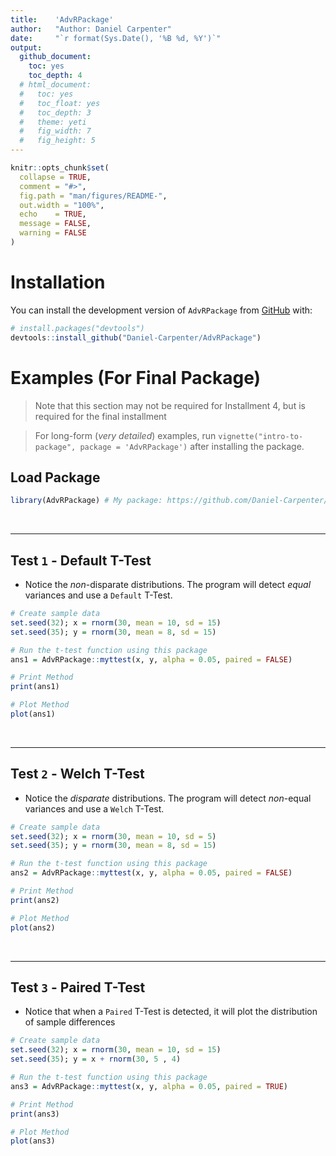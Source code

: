 ```yaml
---
title:    'AdvRPackage' 
author:   "Author: Daniel Carpenter"
date:     "`r format(Sys.Date(), '%B %d, %Y')`"
output: 
  github_document:
    toc: yes
    toc_depth: 4
  # html_document:
  #   toc: yes
  #   toc_float: yes
  #   toc_depth: 3
  #   theme: yeti
  #   fig_width: 7
  #   fig_height: 5
---
```


```r
knitr::opts_chunk$set(
  collapse = TRUE,
  comment = "#>",
  fig.path = "man/figures/README-",
  out.width = "100%",
  echo    = TRUE,
  message = FALSE,
  warning = FALSE
)
```

# Installation

You can install the development version of `AdvRPackage` from [GitHub](https://github.com/Daniel-Carpenter/AdvRPackage.git) with:

``` r
# install.packages("devtools")
devtools::install_github("Daniel-Carpenter/AdvRPackage")
```

# Examples (For Final Package)
> Note that this section may not be required for Installment 4, but is required for the final installment  

> For long-form (*very detailed*) examples, run `vignette("intro-to-package", package = 'AdvRPackage')` after installing the package.  


## Load Package
```r
library(AdvRPackage) # My package: https://github.com/Daniel-Carpenter/AdvRPackage
```

<br>

---

## Test `1` - Default T-Test

* Notice the *non*-disparate distributions. The program will detect *equal* variances
and use a `Default` T-Test.

```r
# Create sample data
set.seed(32); x = rnorm(30, mean = 10, sd = 15)
set.seed(35); y = rnorm(30, mean = 8, sd = 15)

# Run the t-test function using this package
ans1 = AdvRPackage::myttest(x, y, alpha = 0.05, paired = FALSE)

# Print Method 
print(ans1)
```

```r
# Plot Method 
plot(ans1)
```


<br>

---

## Test `2` - Welch T-Test

* Notice the *disparate* distributions. The program will detect *non*-equal variances
and use a `Welch` T-Test.

```r
# Create sample data
set.seed(32); x = rnorm(30, mean = 10, sd = 5)
set.seed(35); y = rnorm(30, mean = 8, sd = 15)

# Run the t-test function using this package
ans2 = AdvRPackage::myttest(x, y, alpha = 0.05, paired = FALSE)

# Print Method 
print(ans2)
```

```r
# Plot Method 
plot(ans2)
```


<br>

---

## Test `3` - Paired T-Test

* Notice that when a `Paired` T-Test is detected, it will plot the distribution 
of sample differences

```r
# Create sample data
set.seed(32); x = rnorm(30, mean = 10, sd = 15)
set.seed(35); y = x + rnorm(30, 5 , 4)

# Run the t-test function using this package
ans3 = AdvRPackage::myttest(x, y, alpha = 0.05, paired = TRUE)

# Print Method
print(ans3)
```

```r
# Plot Method 
plot(ans3)
```


